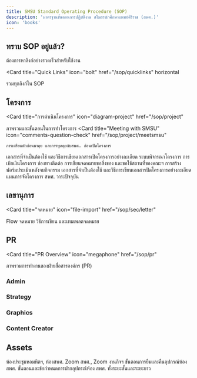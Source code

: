 ```yaml
---
title: SMSU Standard Operating Procedure (SOP)
description: 'มาตรฐานขั้นตอนการปฏิบัติงาน สโมสรนักศึกษาแพทย์ศิริราช (สพศ.)'
icon: 'books'
---
```


## ทราบ SOP อยู่แล้ว?

ต้องการหาลิงก์อย่างรวดเร็วสำหรับใช้งาน

<Card
  title="Quick Links"
  icon="bolt"
  href="/sop/quicklinks"
  horizontal
>
  รวมทุกลิงก์ใน SOP
</Card>

## โครงการ

<Card
  title="การดำเนินโครงการ"
  icon="diagram-project"
  href="/sop/project"
>
  ภาพรวมและขั้นตอนในการทำโครงการ
</Card>
<CardGroup cols={2}>
  <Card
    title="Meeting with SMSU"
    icon="comments-question-check"
    href="/sop/project/meetsmsu"
  >
    การเตรียมตัวก่อนมาคุย และการพูดคุยกับสพศ. ก่อนเปิดโครงการ
  </Card>
  <Card
    title="เขียนเปิดโครงการ"
    icon="file-pen"
    href="/sop/project/open"
  >
    เอกสารที่จำเป็นต้องใช้ และวิธีการเขียนเอกสารเปิดโครงการอย่างละเอียด
  </Card>
  <Card
    title="Pitching System"
    icon="chart-user"
    href="/sop/project/pitching"
  >
    ระบบพิจารณาโครงการ
  </Card>
  <Card
    title="การเงิน"
    icon="money-bill"
    href="/sop/project/finance"
  >
    การเบิกเงินโครงการ
  </Card>
  <Card
    title="ขอสิ่งของและสถานที่"
    icon="boxes-packing"
    href="/sop/project/itemrequest"
  >
    ช่องทางติดต่อ การเขียนจดหมายขอสิ่งของ และขอใช้สถานที่ของคณะฯ
  </Card>
  <Card
    title="ฟอร์มประเมินกิจกรรม"
    icon="message-smile"
    href="/sop/project/form"
  >
    การสร้างฟอร์มประเมินหลังจบกิจกรรม
  </Card>
  <Card
    title="ปิดโครงการ"
    icon="flag-checkered"
    iconType="solid"
    href="/sop/project/close"
  >
    เอกสารที่จำเป็นต้องใช้ และวิธีการเขียนเอกสารปิดโครงการอย่างละเอียด
  </Card>
  <Card
    title="Year Plan"
    icon="calendar-range"
    href="/sop/project/yearplan"
  >
    แผนการจัดโครงการ สพศ. วาระปัจจุบัน
  </Card>
</CardGroup>

## เลขานุการ

<Card
  title="จดหมาย"
  icon="file-import"
  href="/sop/sec/letter"
>
  Flow จดหมาย วิธีการเขียน และเทมเพลตจดหมาย
</Card>

## PR

<Card
  title="PR Overview"
  icon="megaphone"
  href="/sop/pr"
>
  ภาพรวมการทำงานของฝ่ายสื่อสารองค์กร (PR)
</Card>

### Admin

<Card
  title="การจองข่าว"
  icon="photo-film-music"
  href="/sop/pr/admin/bookcontent"
  horizontal
/>
<CardGroup>
  <Card
    title="Line Official"
    icon="line"
    href="/sop/pr/admin/lineoa"
    horizontal
  />
  <Card
    title="IG Post"
    icon="instagram"
    href="/sop/pr/admin/igpost"
    horizontal
  />
</CardGroup>

### Strategy

<Card
  title="SMSU Calendar"
  icon="calendar"
  href="/sop/pr/strategy/calendar"
  horizontal
/>

### Graphics

<CardGroup>
  <Card
    title="Made to order Graphics"
    icon="pencil-mechanical"
    href="/sop/pr/graphics/madetoorder"
    horizontal
  />
  <Card
    title="Template IG post"
    icon="file-vector"
    href="/sop/pr/graphics/templateig"
    horizontal
  />
</CardGroup>

### Content Creator

<Card
  title="Consult Content Creator"
  icon="paintbrush-pencil"
  href="/sop/pr/contentcreator/consult"
  horizontal
/>

## Assets

<CardGroup cols={2}>
  <Card
    title="จองห้อง"
    icon="person-chalkboard"
    href="/sop/assets/room"
  >
    ห้องประชุมหอมหิตฯ, ห้องสพศ.
  </Card>
  <Card
    title="จอง Zoom"
    icon="video"
    href="/sop/assets/zoom"
  >
    Zoom สพศ., Zoom งานกิจฯ
  </Card>
  <Card
    title="ยืมอุปกรณ์ห้อง สพศ."
    icon="hand-holding-box"
    href="/sop/assets/borrow"
  >
    ขั้นตอนการยืมและคืนอุปกรณ์ห้อง สพศ.
  </Card>
  <Card
    title="ฝากอุปกรณ์ห้อง สพศ."
    icon="warehouse-full"
    href="/sop/assets/storage"
  >
    ขั้นตอนและข้อกำหนดการฝากอุปกรณ์ห้อง สพศ. ทั้งระยะสั้นและระยะยาว
  </Card>
</CardGroup>
